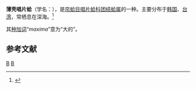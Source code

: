 {{Speciesbox
| genus = Abra
| species = maxima
| authority = Sowerby, 1894
}}
'''薄壳唱片蛤'''（学名：''{{lang|la|Abra maxima}}''），是[[帘蛤目|帘蛤目]][[唱片蛤科|唱片蛤科]][[团结蛤属|团结蛤属]]的一种。主要分布于[[韩国|韩国]]、[[台湾|台湾]]，常栖息在深海。<ref>{{cite web|url=http://shell.sinica.edu.tw/chinese/shellbase_detail.php?science_no=2599|title=国际贝库：薄壳唱片蛤|publisher=台湾贝类资料库|accessdate=2009-08-11}}</ref>

其[[种加词|种加词]]“''maxima''”意为“大的”。

== 参考文献 ==
{{reflist}}

{{taxonbar}}

[[Category:1894年描述的动物|B]]
[[Category:团结蛤属|B]]